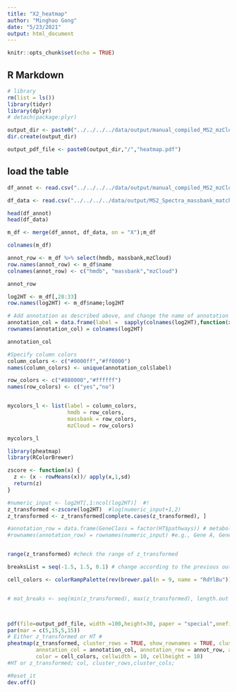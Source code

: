 ```yaml
---
title: "X2_heatmap"
author: "Minghao Gong"
date: "5/23/2021"
output: html_document
---
```


```r
knitr::opts_chunk$set(echo = TRUE)
```

## R Markdown

```r
# library
rm(list = ls())
library(tidyr)
library(dplyr)
# detach(package:plyr)
```


```r
output_dir <- paste0("../../../../data/output/manual_compiled_MS2_mzCloud_mbank_hmdb_res/","heatmap")
dir.create(output_dir)
```

```r
output_pdf_file <- paste0(output_dir,"/","heatmap.pdf")
```


## load the table
```r
df_annot <- read.csv("../../../../data/output/manual_compiled_MS2_mzCloud_mbank_hmdb_res/reorg_manual_this_time/summarized_HILICpos_manual_input_mzCloud_mbank_hmdb_matched_spectra_in_Rafi_Sign_list.csv")

df_data <- read.csv("../../../../data/output/MS2_Spectra_massbank_match_05152021/HILICpos/Significant_list/sorted_filt_med_16.6_padj_0.05_FC_1_ttest_R5posvsR5neg.csv")

```

```r
head(df_annot)
head(df_data)
```

```r
m_df <- merge(df_annot, df_data, on = "X");m_df
```
```r
colnames(m_df)
```
```r
annot_row <- m_df %>% select(hmdb, massbank,mzCloud)
row.names(annot_row) <- m_df$name
colnames(annot_row) <- c("hmdb", "massbank","mzCloud")

annot_row
```

```r
log2HT <- m_df[,28:33]
row.names(log2HT) <- m_df$name;log2HT
```
```r
# Add annotation as described above, and change the name of annotation
annotation_col = data.frame(label =  sapply(colnames(log2HT),function(x)strsplit(x,"_")[[1]][2])) #set up your treatment (class), and needs to be factor 
rownames(annotation_col) = colnames(log2HT)

annotation_col

```

```r
#Specify column colors
column_colors <- c("#0000ff","#ff0000")
names(column_colors) <- unique(annotation_col$label)

row_colors <- c("#880000","#ffffff")
names(row_colors) <- c("yes","no")


mycolors_l <- list(label = column_colors, 
                   hmdb = row_colors,
                   massbank = row_colors,
                   mzCloud = row_colors)

mycolors_l
```


```r

library(pheatmap)
library(RColorBrewer)

zscore <- function(x) {
  z <- (x - rowMeans(x))/ apply(x,1,sd)
  return(z)
}

```




```r
#numeric_input <- log2HT[,1:ncol(log2HT)]  #!
z_transformed <-zscore(log2HT)  #log(numeric_input+1,2)
z_transformed <- z_transformed[complete.cases(z_transformed), ]

#annotation_row = data.frame(GeneClass = factor(HT$pathways)) # metabolism A...
#rownames(annotation_row) = rownames(numeric_input) #e.g., Gene A, Gene B


range(z_transformed) #check the range of z_transformed

```


```r
breaksList = seq(-1.5, 1.5, 0.1) # change according to the previous output
```


```r
cell_colors <- colorRampPalette(rev(brewer.pal(n = 9, name = "RdYlBu")))(length(breaksList)) #rev()


# mat_breaks <- seq(min(z_transformed), max(z_transformed), length.out = 1)



pdf(file=output_pdf_file, width =100,height=30, paper = "special",onefile=FALSE)
par(mar = c(5,15,5,15))
# Either z_transformed or HT #
pheatmap(z_transformed, cluster_rows = TRUE, show_rownames = TRUE, cluster_cols = TRUE, 
         annotation_col = annotation_col, annotation_row = annot_row, annotation_colors = mycolors_l, clustering_method = "complete", breaks = breaksList, 
         color = cell_colors, cellwidth = 10, cellheight = 10) 
#HT or z_transformed; col, cluster_rows,cluster_cols; 

#Reset_it
dev.off()
```

